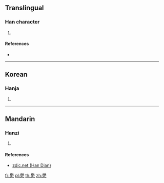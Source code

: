 {{character info/new}}
==Translingual==

===Han character===
{{Han char|rn=5|rad=乙|as=18|sn=19|four=|canj=HQN|ids=⿱舉乙}}

# {{defn|Han|sort=乙18}}

====References====
* {{Han ref|kx=0085.071|dkj=|dj=|hdz=|uh=3426|ud=13350|bh=|bd=}}

----

==Korean==

===Hanja===
{{ko-hanja|hangeul=걸|rv=geol|mr=kŏl|y=kel}}

# {{defn|lang=ko|sort=乙18}}

----

==Mandarin==

===Hanzi===
{{cmn-hanzi|pin=[[jǔ]] ([[ju3]])|wg=chü<sup>3</sup>}}

# {{defn|lang=cmn|sort=乙18}}

====References====
* [http://www.zdic.net/zd/zi2/ZdicE3Zdic90ZdicA6.htm zdic.net (Han Dian)]

[[fr:㐦]]
[[pl:㐦]]
[[th:㐦]]
[[zh:㐦]]